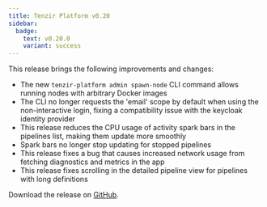```yaml
---
title: Tenzir Platform v0.20
sidebar:
  badge:
    text: v0.20.0
    variant: success
---
```


This release brings the following improvements and changes:

* The new `tenzir-platform admin spawn-node` CLI command allows running nodes
  with arbitrary Docker images
* The CLI no longer requests the 'email' scope by default when using the
  non-interactive login, fixing a compatibility issue with the keycloak
  identity provider
* This release reduces the CPU usage of activity spark bars in the pipelines
  list, making them update more smoothly
* Spark bars no longer stop updating for stopped pipelines
* This release fixes a bug that causes increased network usage from fetching
  diagnostics and metrics in the app
* This release fixes scrolling in the detailed pipeline view for pipelines
  with long definitions

Download the release on [GitHub](https://github.com/tenzir/platform/releases/tag/v0.20.0).
